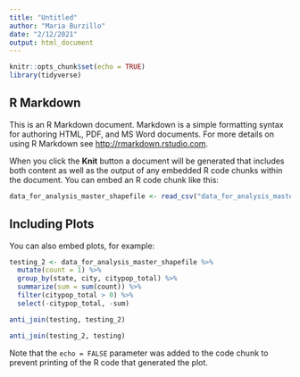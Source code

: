 ```yaml
---
title: "Untitled"
author: "Maria Burzillo"
date: "2/12/2021"
output: html_document
---
```


```r
knitr::opts_chunk$set(echo = TRUE)
library(tidyverse)
```

## R Markdown

This is an R Markdown document. Markdown is a simple formatting syntax for authoring HTML, PDF, and MS Word documents. For more details on using R Markdown see <http://rmarkdown.rstudio.com>.

When you click the **Knit** button a document will be generated that includes both content as well as the output of any embedded R code chunks within the document. You can embed an R code chunk like this:

```r
data_for_analysis_master_shapefile <- read_csv("data_for_analysis_master_shapefile.csv")
```

## Including Plots

You can also embed plots, for example:

```r
testing_2 <- data_for_analysis_master_shapefile %>% 
  mutate(count = 1) %>% 
  group_by(state, city, citypop_total) %>% 
  summarize(sum = sum(count)) %>%
  filter(citypop_total > 0) %>%
  select(-citypop_total, -sum)

anti_join(testing, testing_2)

anti_join(testing_2, testing)

```

Note that the `echo = FALSE` parameter was added to the code chunk to prevent printing of the R code that generated the plot.
